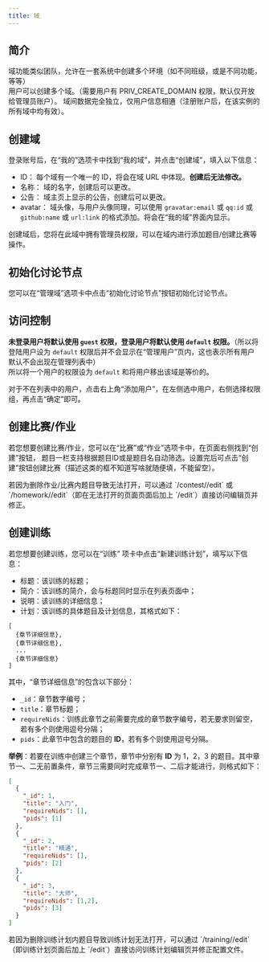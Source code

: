 ```yaml
---
title: 域
---
```


## 简介

域功能类似团队，允许在一套系统中创建多个环境（如不同班级，或是不同功能，等等）  
用户可以创建多个域。（需要用户有 PRIV_CREATE_DOMAIN 权限，默认仅开放给管理员账户）。
域间数据完全独立，仅用户信息相通（注册账户后，在该实例的所有域中均有效）。  

## 创建域

登录账号后，在“我的”选项卡中找到“我的域”，并点击“创建域”，填入以下信息：

- ID： 每个域有一个唯一的 ID，将会在域 URL 中体现。**创建后无法修改。**
- 名称： 域的名字，创建后可以更改。
- 公告： 域主页上显示的公告，创建后可以更改。
- avatar： 域头像，与用户头像同理，可以使用 `gravatar:email` 或 `qq:id` 或 `github:name` 或 `url:link` 的格式添加。将会在“我的域”界面内显示。

创建域后，您将在此域中拥有管理员权限，可以在域内进行添加题目/创建比赛等操作。

## 初始化讨论节点

您可以在“管理域”选项卡中点击“初始化讨论节点”按钮初始化讨论节点。

## 访问控制

**未登录用户将默认使用 `guest` 权限，登录用户将默认使用 `default` 权限。**（所以将登陆用户设为 `default` 权限后并不会显示在“管理用户”页内，这也表示所有用户默认不会出现在管理列表中）  
所以将一个用户的权限设为 `default` 和将用户移出该域是等价的。

对于不在列表中的用户，点击右上角“添加用户”，在左侧选中用户，右侧选择权限组，再点击“确定”即可。

## 创建比赛/作业

若您想要创建比赛/作业，您可以在“比赛”或“作业”选项卡中，在页面右侧找到“创建”按钮，
题目一栏支持根据题目ID或是题目名自动筛选。设置完后可点击“创建”按钮创建比赛（描述这类的框不知道写啥就随便填，不能留空）。

<Callout>
若因为删除作业/比赛内题目导致无法打开，可以通过 `/contest/<id>/edit` 或 `/homework/<id>/edit`（即在无法打开的页面页面后加上 `/edit`）直接访问编辑页并修正。
</Callout>

## 创建训练

若您想要创建训练，您可以在“训练” 项卡中点击“新建训练计划”，填写以下信息：

- 标题：该训练的标题；
- 简介：该训练的简介，会与标题同时显示在列表页面中；
- 说明：该训练的详细信息；
- 计划：该训练的具体题目及计划信息，其格式如下：

```
[
  {章节详细信息},
  {章节详细信息},
  ...
  {章节详细信息}
]
```

其中，“章节详细信息”的包含以下部分：

- `_id`：章节数字编号；
- `title`：章节标题；
- `requireNids`：训练此章节之前需要完成的章节数字编号，若无要求则留空，若有多个则使用逗号分隔；
- `pids`：此章节中包含的题目的 **ID**，若有多个则使用逗号分隔。

**举例**：若要在训练中创建三个章节，章节中分别有 **ID** 为 1，2，3 的题目。其中章节一、二无前置条件，章节三需要同时完成章节一、二后才能进行，则格式如下：

```json
[
  {
    "_id": 1,
    "title": "入门",
    "requireNids": [],
    "pids": [1]
  },
  {
    "_id": 2,
    "title": "精通",
    "requireNids": [],
    "pids": [2]
  },
  {
    "_id": 3,
    "title": "大师",
    "requireNids": [1,2],
    "pids": [3]
  }
]
```

<Callout>
若因为删除训练计划内题目导致训练计划无法打开，可以通过 `/training/<id>/edit`（即训练计划页面后加上 `/edit`）直接访问训练计划编辑页并修正配置文件。
</Callout>
